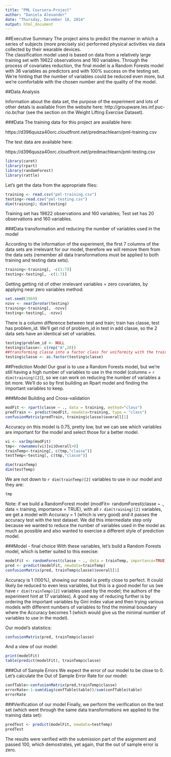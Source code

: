 ```yaml
---
title: "PML Coursera-Project"
author: "Daniela Alexander"
date: "Thursday, December 18, 2014"
output: html_document
---
```

##Executive Summary
The project aims to predict the manner in which a series of subjects (more precisely six) performed physical activities via data collected by their wearable devices.  
The classification model used is based on data from a relatively large training set with 19622 observations and 160 variables. Through the process of covariates reduction, the final model is a Random Forests model with 36 variables as predictors and with 100% success on the testing set. We're hinting that the number of variables could be reduced even more, but we're comfortable with the chosen number and the quality of the model.

##Data Analysis

Information about the data set, the purpose of the experiment and lots of other detals is available from the website here: http://groupware.les.inf.puc-rio.br/har (see the section on the Weight Lifting Exercise Dataset). 

###Data 
The training data for this project are available here: 

https://d396qusza40orc.cloudfront.net/predmachlearn/pml-training.csv

The test data are available here: 

https://d396qusza40orc.cloudfront.net/predmachlearn/pml-testing.csv


```r
library(caret)
library(rpart)
library(randomForest)
library(rattle)
```
Let's get the data from the appropriate files:
```r
training <- read.csv("pml-training.csv")
testing<-read.csv("pml-testing.csv")
dim(training); dim(testing)
```
Training set has 19622 observations and 160 variables; Test set has 20 observations and 160 variables.
 
###Data transformation and reducing the number of variables used in the model

According to the information of the experiment, the first 7 columns of the data sets are irrelevant for our model, therefore we will remove them from the data sets (remember all data transformations must be applied to both training and testing data sets).
```r
training<-training[, -c(1:7)]
testing<-testing[, -c(1:7)]
```

Getting getting rid of other irrelevant variables = zero covariates, by applying near zero variables method:
```r
set.seed(1969)
nzvv <- nearZeroVar(testing)
training<-training[, -nzvv]
testing<-testing[, -nzvv]
```

There is a column difference between test and train; train has classe, test has problem\_id. We'll get rid of problem_id in test in add classe, so the 2 data sets have an identical set of variables.
```r
testing$problem_id <- NULL
testing$classe<- c(rep("A",20))
##transforming classe into a factor class for uniformity with the training set
testing$classe <- as.factor(testing$classe)
```


##Prediction Model
Our goal is to use a Random Forests model, but we're still having a high number of variables to use in the model (columns = `r dim(training)[2]`), so we can work on reducing the number of variables a bit more. We'll do so by first building an Rpart model and finding the important variables to keep.

###Model Building and Cross-validation

```r
modFit <- rpart(classe ~ ., data = training, method="class")
predTrain <- predict(modFit, newdata=training, type = "class")
confusionMatrix(predTrain, training$classe)$overall[1]
```

Accuracy on this model is 0.75, pretty low, but we can see which variables are important for the model and select those for a better model.
```r
vi <- varImp(modFit)
tmp<- rownames(vi)[vi$Overall>0]
trainTemp<-training[, c(tmp,"classe")]
testTemp<-testing[, c(tmp,"classe")]

dim(trainTemp)
dim(testTemp)
```
We are not down to `r dim(trainTemp)[2]` variables to use in our model and they are:
```r
tmp
```

Note: if we build a RandomForest model (modFit<- randomForest(classe ~ ., data = training, importance = TRUE), with all `r dim(training)[2]` variables, we get a model with Accuracy = 1 (which is very good) and it passes the accuracy test with the test dataset. We did this intermediate step only because we wanted to reduce the number of variables used in the model as much as possible and also wanted to exercise a different style of prediction model.


###Model - final choice
With these variables, let's build a Random Forests model, which is better suited to this execise:
```r
modelFit <- randomForest(classe ~ ., data = trainTemp, importance=TRUE)
pred <- predict(modelFit, newdata=trainTemp)
confusionMatrix(pred, trainTemp$classe)$overall[1]
```
Accuracy is 1 (100%), showing our model is pretty close to perfect. It could likely be reduced to even less variables, but this is a good model for us (we have `r dim(trainTemp)[2]` variables used by the model; the authors of the experiment hint at 17 variables). A good way of reducing further is by ordering the important variables by Gini index value and then trying various models with different numbers of variables to find the minimal boundary where the Accuracy becomes 1 (which would give us the minimal number of variables to use in the model).

Our model's statistics:
```r
confusionMatrix(pred, trainTemp$classe)
```

And a view of our model:
```r
print(modelFit)
table(predict(modelFit), trainTemp$classe)
```

###Out of Sample Errors
We expect the error of our model to be close to 0. Let's calculate the Out of Sample Error Rate for our model:
```r
confTable<-confusionMatrix(pred,trainTemp$classe)
errorRate<-1-sum(diag(confTable$table))/sum(confTable$table)
errorRate
```

###Verification of our model
Finally, we perform the verification on the test set (which went through the same data transformations we applied to the training data set):
```r
predTest <- predict(modelFit, newdata=testTemp)
predTest
```
The results were verified with the submission part of the asignment and passed 100, which demostrates, yet again, that the out of sample error is zero.


